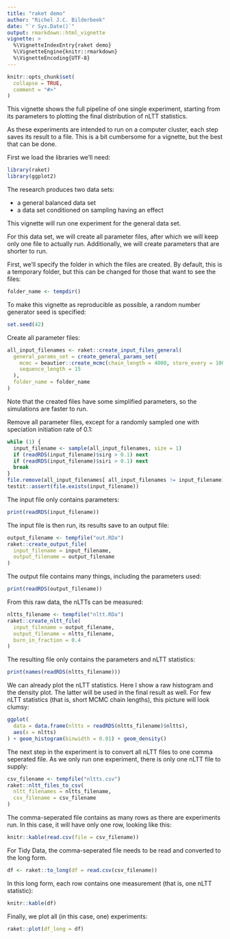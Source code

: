 ```yaml
---
title: "raket demo"
author: "Richel J.C. Bilderbeek"
date: "`r Sys.Date()`"
output: rmarkdown::html_vignette
vignette: >
  %\VignetteIndexEntry{raket demo}
  %\VignetteEngine{knitr::rmarkdown}
  %\VignetteEncoding{UTF-8}
---
```


```r
knitr::opts_chunk$set(
  collapse = TRUE,
  comment = "#>"
)
```

This vignette shows the full pipeline of one single experiment, starting 
from its parameters to plotting the final distribution of nLTT statistics.

As these experiments are intended to run on a computer cluster, each
step saves its result to a file. This is a bit cumbersome for a vignette,
but the best that can be done.

First we load the libraries we'll need:

```r
library(raket)
library(ggplot2)
```

The research produces two data sets:

 * a general balanced data set
 * a data set conditioned on sampling having an effect

This vignette will run one experiment for the general data set.

For this data set, we will create all parameter files, after which we
will keep only one file to actually run. Additionally, we will create
parameters that are shorter to run.

First, we'll specify the folder in which the files are created. By default,
this is a temporary folder, but this can be changed for those that
want to see the files:

```r
folder_name <- tempdir()
```

To make this vignette as reproducible as possible,
a random number generator seed is specified:

```r
set.seed(42)
```

Create all parameter files:

```r
all_input_filenames <- raket::create_input_files_general(
  general_params_set = create_general_params_set(
    mcmc = beautier::create_mcmc(chain_length = 4000, store_every = 1000),
    sequence_length = 15
  ),
  folder_name = folder_name
)
```

Note that the created files have some simplified parameters, 
so the simulations are faster to run.

Remove all parameter files, except for a randomly sampled one
with speciation initiation rate of 0.1:

```r
while (1) {
  input_filename <- sample(all_input_filenames, size = 1)
  if (readRDS(input_filename)$sirg > 0.1) next
  if (readRDS(input_filename)$siri > 0.1) next
  break
}
file.remove(all_input_filenames[ all_input_filenames != input_filename] )
testit::assert(file.exists(input_filename))
```

The input file only contains parameters:

```r
print(readRDS(input_filename))
```

The input file is then run, its results save to an output file:

```r
output_filename <- tempfile("out.RDa")
raket::create_output_file(
  input_filename = input_filename,
  output_filename = output_filename
)
```

The output file contains many things, including the parameters used:

```r
print(readRDS(output_filename))
```

From this raw data, the nLTTs can be measured:

```r
nltts_filename <- tempfile("nltt.RDa")
raket::create_nltt_file(
  input_filename = output_filename,
  output_filename = nltts_filename,
  burn_in_fraction = 0.4
)
```

The resulting file only contains the parameters and nLTT statistics:

```r
print(names(readRDS(nltts_filename)))
```

We can already plot the nLTT statistics. Here I show a raw histogram
and the density plot. The latter will be used in the final result as
well. For few nLTT statistics (that is, short MCMC chain lengths), 
this picture will look clumsy:

```r
ggplot(
  data = data.frame(nltts = readRDS(nltts_filename)$nltts),
  aes(x = nltts)
) + geom_histogram(binwidth = 0.01) + geom_density()
```

The next step in the experiment is to convert all nLTT files to one 
comma seperated file. As we only run one experiment, there is only one
nLTT file to supply:

```r
csv_filename <- tempfile("nltts.csv")
raket::nltt_files_to_csv(
  nltt_filenames = nltts_filename, 
  csv_filename = csv_filename
)
```

The comma-seperated file contains as many rows as there are experiments run.
In this case, it will have only one row, looking like this:

```r
knitr::kable(read.csv(file = csv_filename))
```

For Tidy Data, the comma-seperated file needs to be read and converted to the 
long form.

```r
df <- raket::to_long(df = read.csv(csv_filename))
```

In this long form, each row contains one measurement (that is, 
one nLTT statistic):

```r
knitr::kable(df)
```

Finally, we plot all (in this case, one) experiments:

```r
raket::plot(df_long = df)
```
